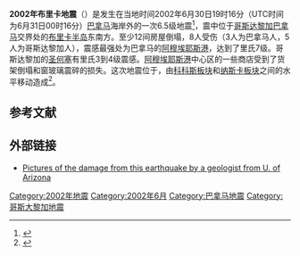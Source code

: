 {{noteTA
|G1=Earthquake
}}
{{Infobox earthquake
|title=2002 Burica Earthquake<br>2002年布里卡地震
|date= 当地时间2002年6月30日（UTC时间为6月31日）
|map2 = {{Location map | Panama |relief=1
 | label=
 | lat=7.929
 | long=-82.793
 | mark=Bullseye1.png
 | marksize=30
 | position=top
 | width= 250
 | float=center
 | caption=}}
|map2_caption=震央在巴拿馬的位置
|magnitude = M<sub>w</sub> 6.5 
|intensity = MM VII
|depth= 10 km
|location= {{coord|7.929|N|82.793|W}} 
|countries affected =
|casualties =
}}

'''2002年布里卡地震'''（{{lang-en|2002 Burica earthquake}}）是发生在当地时间2002年6月30日19时16分（UTC时间为6月31日00时16分）[[巴拿马|巴拿马]]海岸外的一次6.5级地震<ref>{{cite web |url=http://earthquake.usgs.gov/earthquakes/eqarchives/significant/sig_2002.php |title=存档副本 |accessdate=2010-09-15 |deadurl=yes |archiveurl=https://web.archive.org/web/20100126102237/http://earthquake.usgs.gov/earthquakes/eqarchives/significant/sig_2002.php |archivedate=2010-01-26 }}</ref>，震中位于[[哥斯达黎加|哥斯达黎加]][[巴拿马|巴拿马]]交界处的[[布里卡半岛|布里卡半岛]]东南方。至少12间房屋倒塌，8人受伤（3人为巴拿马人，5人为哥斯达黎加人），震感最强处为巴拿马的[[阿穆埃耶斯港|阿穆埃耶斯港]]，达到了里氏7级。哥斯达黎加的[[聖荷西_(哥斯大黎加)|圣何塞]]有里氏3到4级震感。[[阿穆埃耶斯港|阿穆埃耶斯港]]中心区的一些商店受到了货架倒塌和窗玻璃震碎的损失。这次地震位于{{le|巴拿马断裂带|Panama Fracture Zone}}，由[[科科斯板块|科科斯板块]]和[[纳斯卡板块|纳斯卡板块]]之间的水平移动造成<ref>{{Cite web |url=http://www.lis.ucr.ac.cr/clase_index/tv/investigacion/publicaciones/02.pdf |title=存档副本 |accessdate=2014-05-23 |archive-date=2016-03-04 |archive-url=https://web.archive.org/web/20160304070855/http://www.lis.ucr.ac.cr/clase_index/tv/investigacion/publicaciones/02.pdf |dead-url=no }}</ref>。

== 参考文献 ==
{{reflist}}

==外部链接==
* [https://web.archive.org/web/20130307163205/http://www.geo.arizona.edu/~linkimer/Pictures.htm Pictures of the damage from this earthquake by a geologist from U. of Arizona]

{{2002年地震}}
[[Category:2002年地震|Category:2002年地震]]
[[Category:2002年6月|Category:2002年6月]]
[[Category:巴拿马地震|Category:巴拿马地震]]
[[Category:哥斯大黎加地震|Category:哥斯大黎加地震]]